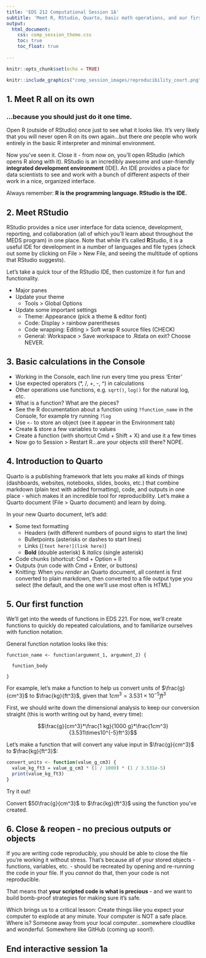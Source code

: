 ```yaml
---
title: 'EDS 212 Computational Session 1A'
subtitle: 'Meet R, RStudio, Quarto, basic math operations, and our first function'
output: 
  html_document:
    css: comp_session_theme.css
    toc: true
    toc_float: true
  
---
```


```r
knitr::opts_chunk$set(echo = TRUE)
```

```r
knitr::include_graphics("comp_session_images/reproducibility_court.png")
```

## 1. Meet R all on its own

### ...because you should just do it one time.

Open R (outside of RStudio) once just to see what it looks like. It's very likely that you will never open R on its own again...but there *are* people who work entirely in the basic R interpreter and minimal environment.

Now you've seen it. Close it - from now on, you'll open RStudio (which opens R along with it). RStudio is an incredibly awesome and user-friendly **integrated development environment** (IDE). An IDE provides a place for data scientists to see and work with a bunch of different aspects of their work in a nice, organized interface. 

Always remember: **R is the programming language. RStudio is the IDE.**
    
## 2. Meet RStudio

RStudio provides a nice user interface for data science, development, reporting, and collaboration (all of which you'll learn about throughout the MEDS program) in one place. Note that while it's called **R**Studio, it is a useful IDE for development in a number of languages and file types (check out some by clicking on File > New File, and seeing the multitude of options that RStudio suggests). 

Let's take a quick tour of the RStudio IDE, then customize it for fun and functionality. 

- Major panes
- Update your theme
    - Tools > Global Options
- Update some important settings
    - Theme: Appearance (pick a theme & editor font)
    - Code: Display > rainbow parentheses
    - Code wrapping: Editing > Soft wrap R source files (CHECK)
    - General: Workspace > Save workspace to .Rdata on exit? Choose NEVER.
        
## 3. Basic calculations in the Console

- Working in the Console, each line run every time you press 'Enter'
- Use expected operators (*, /, +, -, ^) in calculations
- Other operations use functions, e.g. `sqrt()`, `log()` for the natural log, etc.
- What is a function? What are the pieces?
- See the R documentation about a function using `?function_name` in the Console, for example try running `?log`
- Use `<-` to store an object (see it appear in the Environment tab)
- Create & store a few variables to values
- Create a function (with shortcut Cmd + Shift + X) and use it a few times
- Now go to Session > Restart R...are your objects still there? NOPE. 
    
## 4. Introduction to Quarto

Quarto is a publishing framework that lets you make all kinds of things (dashboards, websites, notebooks, slides, books, etc.) that combine markdown (plain text with added formatting), code, and outputs in one place - which makes it an incredible tool for reproducibility. Let's make a Quarto document (File > Quarto document) and learn by doing. 

In your new Quarto document, let's add:

- Some text formatting
  - Headers (with different numbers of pound signs to start the line)
  - Bulletpoints (asterisks or dashes to start lines)
  - Links (`[text here!](link here)`)
  - **Bold** (double asterisk) & *italics* (single asterisk)
- Code chunks (shortcut: Cmd + Option + I)
- Outputs (run code with Cmd + Enter, or buttons)
- Knitting: When you *render* an Quarto document, all content is first converted to plain markdown, then converted to a file output type you select (the default, and the one we'll use most often is HTML)
    
## 5. Our first function

We'll get into the weeds of functions in EDS 221. For now, we'll create functions to quickly do repeated calculations, and to familiarize ourselves with function notation.  

General function notation looks like this: 

```
function_name <- function(argument_1, argument_2) {

  function_body

}
 ```
 
For example, let's make a function to help us convert units of $\frac{g}{cm^3}$ to $\frac{kg}{ft^3}$, given that $1 cm^3 = 3.531\times10^{-5}ft^3$

First, we should write down the dimensional analysis to keep our conversion straight (this is worth writing out by hand, every time):

$$\frac{g}{cm^3}*\frac{1 kg}{1000 g}*\frac{1cm^3}{3.531\times10^{-5}ft^3}$$

Let's make a function that will convert any value input in $\frac{g}{cm^3}$ to $\frac{kg}{ft^3}$:

```r
convert_units <- function(value_g_cm3) {
  value_kg_ft3 = value_g_cm3 * (1 / 1000) * (1 / 3.531e-5)
  print(value_kg_ft3)
}
```

Try it out! 

Convert $50\frac{g}{cm^3}$ to $\frac{kg}{ft^3}$ using the function you've created. 

## 6. Close & reopen - no precious outputs or objects

If you are writing code reproducibly, you should be able to close the file you're working it without stress. That's because all of your stored objects - functions, variables, etc. - should be recreated by opening and re-running the code in your file. If you *cannot* do that, then your code is not reproducible. 

That means that **your scripted code is what is precious** - and we want to build bomb-proof strategies for making sure it's safe. 

Which brings us to a critical lesson: Create things like you expect your computer to explode at any minute. Your computer is NOT a safe place. Where is? Someone away from your local computer...somewhere cloudlike and wonderful. Somewhere like GitHub (coming up soon!). 

## End interactive session 1a

